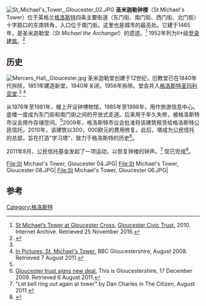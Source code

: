 [[File:St_Michael's_Tower,_Gloucester_02.JPG|thumbnail]]
'''圣米迦勒钟楼'''（St Michael's Tower）位于英格兰[[格洛斯特|格洛斯特]]四条主要街道（东门街、南门街、西门街、北门街）十字路口的东南转角，入口位于南门街。这里也是城市的最高处。它建于1465年，是圣米迦勒堂（''St Michael the Archangel''）的遗迹。<ref name=gct>[https://web.archive.org/web/20120328111804/http://www.gloucestercivictrust.org.uk/gloucester-civic-trust/St-Michaels-Tower.html St Michael’s Tower at Gloucester Cross.] [[Gloucester_Civic_Trust|Gloucester Civic Trust]], 2010. Internet Archive. Retrieved 25 November 2016.</ref> 1952年列为II*级[[登录建筑|登录建筑]]。<ref>{{cite web|url=http://www.britishlistedbuildings.co.uk/en-472215-tower-of-the-former-church-of-st-michael#.WLf3vn9DTIU|title=Tower of the Former Church of St Michael, Gloucester|publisher=British Listed Buildings|accessdate=2017-03-02|archive-date=2017-03-02|archive-url=https://web.archive.org/web/20170302194039/http://www.britishlistedbuildings.co.uk/en-472215-tower-of-the-former-church-of-st-michael#.WLf3vn9DTIU|dead-url=no}}</ref>

==历史==
[[File:Mercers_Hall,_Gloucester.jpg|thumb]]
圣米迦勒堂创建于12世纪，旧教堂已在1840年代拆除，1851年建造新堂，1940年关闭，1956年拆除。堂会并入[[格洛斯特圣玛利亚堂|格洛斯特圣玛利亚堂]].<ref name=gct/> <ref>[https://www.bbc.co.uk/gloucestershire/content/image_galleries/st_michaels_tower_gallery.shtml In Pictures: St. Michael's Tower.] {{Wayback|url=https://www.bbc.co.uk/gloucestershire/content/image_galleries/st_michaels_tower_gallery.shtml |date=20140516023403 }} BBC Gloucestershire, August 2008. Retrieved 7 August 2011.</ref>

从1976年至1981年，楼上开设钟博物馆，1985年至1998年，用作旅游信息中心。底楼一度成为东门街和南门街之间的开放式走道。后来用于年久失修，被格洛斯特市议会用作存储空间。<ref name=gct/>2009年，格洛斯特市议会批准将该建筑租赁给格洛斯特公民信托，2010年，该建筑以300，000欧元的费用修复。此后，塔成为公民信托的总部，旨在打造"学习塔"，致力于格洛斯特的历史<ref>[http://www.thisisgloucestershire.co.uk/Gloucester-trust-signs-new-deal/story-11851897-detail/story.html Gloucester trust signs new deal.] {{Wayback|url=http://www.thisisgloucestershire.co.uk/Gloucester-trust-signs-new-deal/story-11851897-detail/story.html |date=20120531074652 }} This is Gloucestershire, 17 December 2009. Retrieved 6 August 2011.</ref>。

2011年8月，公民信托基金发起了一项运动，以恢复钟楼的钟声。<ref>"Let bell ring out again at tower" by Dan Charles in The Citizen, August 2011.</ref> 现已完成<ref>{{Cite web |url=http://www.keltektrust.org.uk/gloucestersmt.html |title=Keltek Trust web page |access-date=2020-11-28 |archive-date=2016-12-25 |archive-url=https://web.archive.org/web/20161225031226/http://keltektrust.org.uk/gloucestersmt.html |dead-url=no }}</ref>。

<gallery>
File:St Michael's Tower, Gloucester 04.JPG|
File:St Michael's Tower, Gloucester 08.JPG|
File:St Michael's Tower, Gloucester 06.JPG|
</gallery>

== 参考 ==
{{Reflist}}
{{coord|51.8652|-2.2458|type:landmark_region:GB|display=title}}
[[Category:格洛斯特|Category:格洛斯特]]